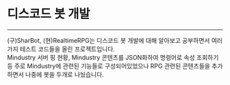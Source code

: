 # 디스코드 봇 개발

---

(구)SharBot, (현)RealtimeRPG는 디스코드 봇 개발에 대해 알아보고 공부하면서 여러가지 테스트 코드들을 올린 프로젝트입니다.  
Mindustry 서버 핑 현황, Mindustry 콘텐츠를 JSON화하여 명령어로 속성 조회하기 등 주로 Mindustry에 관련된 기능들로 구성되어있었으나 RPG 관련된 콘텐츠들을 추가하면서 나중에 봇을 두개로 나눴습니다.
